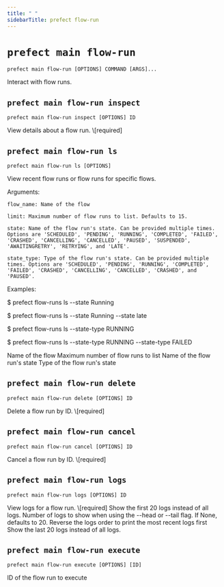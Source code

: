```yaml
---
title: " "
sidebarTitle: prefect flow-run
---
```



# `prefect main flow-run`



```command
prefect main flow-run [OPTIONS] COMMAND [ARGS]...
```



<Info>
Interact with flow runs.
</Info>








## `prefect main flow-run inspect`



```command
prefect main flow-run inspect [OPTIONS] ID
```



<Info>
View details about a flow run.
</Info>






<AccordionGroup>


<Accordion title="Arguments" defaultOpen>
<ResponseField name="ID" type="string" required>
    \[required]
</ResponseField>
</Accordion>



</AccordionGroup>



## `prefect main flow-run ls`



```command
prefect main flow-run ls [OPTIONS]
```



<Info>
View recent flow runs or flow runs for specific flows.

Arguments:

    flow_name: Name of the flow

    limit: Maximum number of flow runs to list. Defaults to 15.

    state: Name of the flow run's state. Can be provided multiple times. Options are 'SCHEDULED', 'PENDING', 'RUNNING', 'COMPLETED', 'FAILED', 'CRASHED', 'CANCELLING', 'CANCELLED', 'PAUSED', 'SUSPENDED', 'AWAITINGRETRY', 'RETRYING', and 'LATE'.

    state_type: Type of the flow run's state. Can be provided multiple times. Options are 'SCHEDULED', 'PENDING', 'RUNNING', 'COMPLETED', 'FAILED', 'CRASHED', 'CANCELLING', 'CANCELLED', 'CRASHED', and 'PAUSED'.

Examples:

\$ prefect flow-runs ls --state Running

\$ prefect flow-runs ls --state Running --state late

\$ prefect flow-runs ls --state-type RUNNING

\$ prefect flow-runs ls --state-type RUNNING --state-type FAILED
</Info>






<AccordionGroup>




<Accordion title="Options" defaultOpen>

<ResponseField name="--flow-name">
    Name of the flow
</ResponseField>

<ResponseField name="--limit">
    Maximum number of flow runs to list
</ResponseField>

<ResponseField name="--state">
    Name of the flow run's state
</ResponseField>

<ResponseField name="--state-type">
    Type of the flow run's state
</ResponseField>

</Accordion>

</AccordionGroup>



## `prefect main flow-run delete`



```command
prefect main flow-run delete [OPTIONS] ID
```



<Info>
Delete a flow run by ID.
</Info>






<AccordionGroup>


<Accordion title="Arguments" defaultOpen>
<ResponseField name="ID" type="string" required>
    \[required]
</ResponseField>
</Accordion>



</AccordionGroup>



## `prefect main flow-run cancel`



```command
prefect main flow-run cancel [OPTIONS] ID
```



<Info>
Cancel a flow run by ID.
</Info>






<AccordionGroup>


<Accordion title="Arguments" defaultOpen>
<ResponseField name="ID" type="string" required>
    \[required]
</ResponseField>
</Accordion>



</AccordionGroup>



## `prefect main flow-run logs`



```command
prefect main flow-run logs [OPTIONS] ID
```



<Info>
View logs for a flow run.
</Info>






<AccordionGroup>


<Accordion title="Arguments" defaultOpen>
<ResponseField name="ID" type="string" required>
    \[required]
</ResponseField>
</Accordion>



<Accordion title="Options" defaultOpen>

<ResponseField name="--head">
    Show the first 20 logs instead of all logs.
</ResponseField>

<ResponseField name="--num-logs">
    Number of logs to show when using the --head or --tail flag. If None, defaults to 20.
</ResponseField>

<ResponseField name="--reverse">
    Reverse the logs order to print the most recent logs first
</ResponseField>

<ResponseField name="--tail">
    Show the last 20 logs instead of all logs.
</ResponseField>

</Accordion>

</AccordionGroup>



## `prefect main flow-run execute`



```command
prefect main flow-run execute [OPTIONS] [ID]
```



<Info>

</Info>






<AccordionGroup>


<Accordion title="Arguments" defaultOpen>
<ResponseField name="ID" type="string">
    ID of the flow run to execute
</ResponseField>
</Accordion>



</AccordionGroup>
